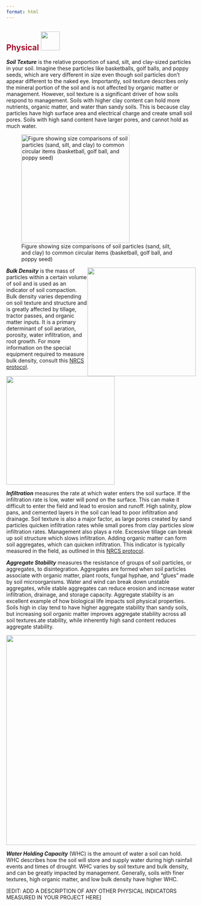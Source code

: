 ```yaml
---
format: html
---
```


## [**Physical**]{style="color: #a60f2d"} ![](images/physical.png){height="50px"}\newline\newline

***Soil Texture*** is the relative proportion of sand, silt, and clay-sized
particles in your soil. Imagine these particles like basketballs, golf balls,
and poppy seeds, which are very different in size even though soil particles
don't appear different to the naked eye. Importantly, soil texture describes
only the mineral portion of the soil and is not affected by organic matter or
management. However, soil texture is a significant driver of how soils respond
to management. Soils with higher clay content can hold more nutrients, organic
matter, and water than sandy soils. This is because clay particles have high
surface area and electrical charge and create small soil pores. Soils with high
sand content have larger pores, and cannot hold as much water.

![Figure showing size comparisons of soil particles (sand, silt, and clay) to
common circular items (basketball, golf ball, and poppy
seed)](https://raw.githack.com/WA-Department-of-Agriculture/soils/main/figures/ball-texture.png){width="3in"}

<!-- Image wrapped around text for HTML -->

::: {.content-visible when-format="html"}
![](https://raw.githack.com/WA-Department-of-Agriculture/soils/main/figures/compaction.png){width="3in"
style="float:right"
fig-alt="Comparison between uncompacted and compacted soil. Uncompacted soil particles are more spread out, while compacted soil particles are closed together."}
:::

***Bulk Density*** is the mass of particles within a certain volume of soil and
is used as an indicator of soil compaction. Bulk density varies depending on
soil texture and structure and is greatly affected by tillage, tractor passes,
and organic matter inputs. It is a primary determinant of soil aeration,
porosity, water infiltration, and root growth. For more information on the
special equipment required to measure bulk density, consult this [NRCS
protocol](https://www.nrcs.usda.gov/sites/default/files/2022-10/Soil%20Bulk%20Density%20Moisture%20Aeration.pdf "NRCS bulk density protocol").

<!-- Image below around text for docx -->

::: {.content-visible unless-format="html"}
![](https://raw.githack.com/WA-Department-of-Agriculture/soils/main/figures/compaction.png){width="3in"
fig-alt="Comparison between uncompacted and compacted soil. Uncompacted soil particles are more spread out, while compacted soil particles are closed together."}
:::

***Infiltration*** measures the rate at which water enters the soil surface. If
the infiltration rate is low, water will pond on the surface. This can make it
difficult to enter the field and lead to erosion and runoff. High salinity, plow
pans, and cemented layers in the soil can lead to poor infiltration and
drainage. Soil texture is also a major factor, as large pores created by sand
particles quicken infiltration rates while small pores from clay particles slow
infiltration rates. Management also plays a role. Excessive tillage can break up
soil structure which slows infiltration. Adding organic matter can form soil
aggregates, which can quicken infiltration. This indicator is typically measured
in the field, as outlined in this [NRCS
protocol](https://www.nrcs.usda.gov/sites/default/files/2022-10/Infiltration.pdf "NRCS infiltration protocol").

***Aggregate Stability*** measures the resistance of groups of soil particles,
or aggregates, to disintegration. Aggregates are formed when soil particles
associate with organic matter, plant roots, fungal hyphae, and "glues" made by
soil microorganisms. Water and wind can break down unstable aggregates, while
stable aggregates can reduce erosion and increase water infiltration, drainage,
and storage capacity. Aggregate stability is an excellent example of how
biological life impacts soil physical properties. Soils high in clay tend to
have higher aggregate stability than sandy soils, but increasing soil organic
matter improves aggregate stability across all soil textures.ate stability,
while inherently high sand content reduces aggregate stability.

![](https://raw.githack.com/WA-Department-of-Agriculture/soils/main/figures/aggregate_stability.png){width="5.8in"
fig-alt="Aggregate held together with organic matter, roots, fungal hyphae, and microbial glues. An arrow with text says aggregate disintegration points toward an aggregate broken apart and text that says particles more prone to erosion."}

***Water Holding Capacity*** (WHC) is the amount of water a soil can hold. WHC
describes how the soil will store and supply water during high rainfall events
and times of drought. WHC varies by soil texture and bulk density, and can be
greatly impacted by management. Generally, soils with finer textures, high
organic matter, and low bulk density have higher WHC.

\[EDIT: ADD A DESCRIPTION OF ANY OTHER PHYSICAL INDICATORS MEASURED IN YOUR
PROJECT HERE\]

